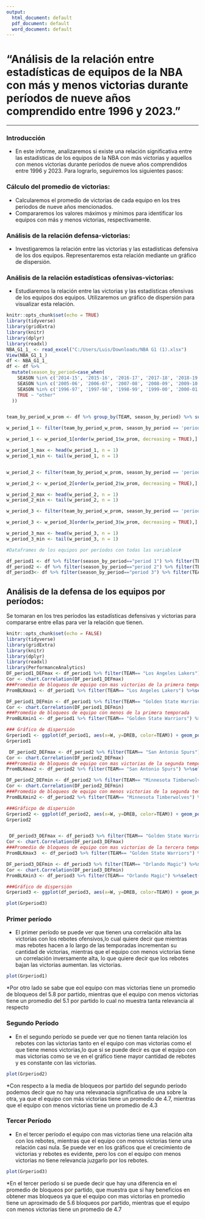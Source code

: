 ```yaml
---
output:
  html_document: default
  pdf_document: default
  word_document: default
---
```

# "Análisis de la relación entre estadísticas de equipos de la NBA con más y menos victorias durante períodos de nueve años comprendido entre 1996 y 2023."

---
### Introducción
  
* En este informe, analizaremos si existe una relación significativa entre las estadísticas de los equipos de la NBA con más victorias y aquellos con menos victorias durante períodos de nueve años comprendidos entre 1996 y 2023. Para lograrlo, seguiremos los siguientes pasos:
  
### Cálculo del promedio de victorias:
  * Calcularemos el promedio de victorias de cada equipo en los tres periodos de nueve años mencionados.
* Compararemos los valores máximos y mínimos para identificar los equipos con más y menos victorias, respectivamente.

### Análisis de la relación defensa-victorias:
* Investigaremos la relación entre las victorias y las estadísticas defensiva de los dos equipos. Representaremos esta relación mediante un gráfico de dispersión.

### Análisis de la relación estadísticas ofensivas-victorias:
* Estudiaremos la relación entre las victorias y las estadísticas ofensivas de los equipos dos equipos. Utilizaremos un gráfico de dispersión para visualizar esta relación.

```r
knitr::opts_chunk$set(echo = TRUE)
library(tidyverse)
library(gridExtra)
library(knitr)
library(dplyr)
library(readxl)
NBA_G1_1_ <- read_excel("C:/Users/Luis/Downloads/NBA G1 (1).xlsx")
View(NBA_G1_1_)
df <- NBA_G1_1_
df <- df %>%
  mutate(season_by_period=case_when(
    SEASON %in% c('2014-15', '2015-16', '2016-17', '2017-18', '2018-19', '2019-20', '2020-21', '2021-22', '2022-23') ~ "period 3",
    SEASON %in% c('2005-06', '2006-07', '2007-08', '2008-09', '2009-10', '2010-11', '2011-12', '2012-13', '2013-14') ~ "period 2",
    SEASON %in% c('1996-97', '1997-98', '1998-99', '1999-00', '2000-01', '2001-02', '2002-03', '2003-04', '2004-05') ~ "period 1",
    TRUE ~ "other"
  ))


team_by_period_w_prom <- df %>% group_by(TEAM, season_by_period) %>% summarise(w_prom = mean(W))

w_period_1 <- filter(team_by_period_w_prom, season_by_period == 'period 1')

w_period_1 <- w_period_1[order(w_period_1$w_prom, decreasing = TRUE),]

w_period_1_max <- head(w_period_1, n = 1)
w_period_1_min <- tail(w_period_1, n = 1)


w_period_2 <- filter(team_by_period_w_prom, season_by_period == 'period 2')

w_period_2 <- w_period_2[order(w_period_2$w_prom, decreasing = TRUE),]

w_period_2_max <- head(w_period_2, n = 1)
w_period_2_min <- tail(w_period_2, n = 1)

w_period_3 <- filter(team_by_period_w_prom, season_by_period == 'period 3')

w_period_3 <- w_period_3[order(w_period_3$w_prom, decreasing = TRUE),]

w_period_3_max <- head(w_period_3, n = 1)
w_period_3_min <- tail(w_period_3, n = 1)

#Dataframes de los equipos por períodos con todas las variables#

df_period1 <- df %>% filter(season_by_period=="period 1") %>% filter(TEAM=="Los Angeles Lakers"|TEAM=="Golden State Warriors")
df_period2 <- df %>% filter(season_by_period=="period 2") %>% filter(TEAM=="San Antonio Spurs"|TEAM=="Minnesota Timberwolves")
df_period3<- df %>% filter(season_by_period=="period 3") %>% filter(TEAM=="Golden State Warriors"|TEAM=="Orlando Magic")

```

## Análisis de la defensa de los equipos por períodos:
Se tomaran en los tres períodos las estadísticas defensivas y victorias para compararse entre ellas para ver la relación que tienen.

```r
knitr::opts_chunk$set(echo = FALSE)
library(tidyverse)
library(gridExtra)
library(knitr)
library(dplyr)
library(readxl)
library(PerformanceAnalytics)
DF_period1_DEFmax <- df_period1 %>% filter(TEAM== "Los Angeles Lakers") %>%select(W,DREB)
Cor <- chart.Correlation(DF_period1_DEFmax)
###Promedio de bloqueos de equipo con mas victorias de la primera temporada
PromBLKmax1 <- df_period1 %>% filter(TEAM== "Los Angeles Lakers") %>%select(BLK) %>% summarise(mean(BLK))

DF_period1_DEFmin <- df_period1 %>% filter(TEAM== "Golden State Warriors") %>%select(W,DREB)
Cor <- chart.Correlation(DF_period1_DEFmin)
###Promedio de bloqueos de equipo con menos de la primera temporada
PromBLKmin1 <- df_period1 %>% filter(TEAM== "Golden State Warriors") %>%select(BLK) %>% summarise(mean(BLK))

### Gráfico de dispersión 
Grperiod1 <- ggplot(df_period1, aes(x=W, y=DREB, color=TEAM)) + geom_point(size=3.0,) + theme_classic() + labs(title= "Victorias vs REBOTES (primer periodo)", x= "WINS", y= "REBOTES")
Grperiod1

 DF_period2_DEFmax <- df_period2 %>% filter(TEAM== "San Antonio Spurs") %>%select(W,DREB) 
Cor <- chart.Correlation(DF_period2_DEFmax)
###Promedio de bloqueos de equipo con mas victorias de la segunda temporada
PromBLKmax2 <- df_period2 %>% filter(TEAM== "San Antonio Spurs") %>%select(BLK) %>% summarise(mean(BLK))

DF_period2_DEFmin <- df_period2 %>% filter(TEAM== "Minnesota Timberwolves") %>%select(W,DREB)
Cor <- chart.Correlation(DF_period2_DEFmin)
###Promedio de bloqueos de equipo con menos victorias de la segunda temporada
PromBLKmin2 <- df_period2 %>% filter(TEAM== "Minnesota Timberwolves") %>%select(BLK) %>% summarise(mean(BLK))

###Gráficpo de dispersión
Grperiod2 <- ggplot(df_period2, aes(x=W, y=DREB, color=TEAM)) + geom_point(size=3.0,) + theme_classic() + labs(title= "Victorias vs REBOTES (segundo periodo)",x= "WINS", y= "REBOTES")
Grperiod2


 DF_period3_DEFmax <- df_period3 %>% filter(TEAM== "Golden State Warriors") %>%select(W,DREB)
Cor <- chart.Correlation(DF_period3_DEFmax)
###Promedio de bloqueos de equipo con mas victorias de la tercera temporada
PromBLKmax3  <- df_period3 %>% filter(TEAM== "Golden State Warriors") %>%select(BLK) %>% summarise(mean(BLK))

DF_period3_DEFmin <- df_period3 %>% filter(TEAM== "Orlando Magic") %>%select(W,DREB)
Cor <- chart.Correlation(DF_period3_DEFmin)
PromBLKmin3 <- df_period3 %>% filter(TEAM== "Orlando Magic") %>%select(BLK) %>% summarise(mean(BLK))

###Gráfico de dispersión
Grperiod3 <- ggplot(df_period3, aes(x=W, y=DREB, color=TEAM)) + geom_point(size=3.0,) + theme_classic() + labs(title= "Victorias vs REBOTES (tercer periodo)",x= "WINS", y= "REBOTES")

plot(Grperiod3)

```

### Primer período

* El primer período se puede ver que tienen una correlación alta las victorias con los rebotes ofensivos,lo cual quiere decir que mientras mas rebotes hacen a lo largo de las temporadas incrementan su cantidad de victorias, mientras que el equipo con menos victorias tiene un correlación inversamente alta, lo que quiere decir que los rebotes bajan las victorias aumentan.
las victorias. 
```r
plot(Grperiod1)
```

*Por otro lado se sabe que eol equipo con mas victorias tiene un promedio de bloqueos del 5.8 por partido, mientras que el equipo con menos victorias tiene un promedio del 5.1 por partido lo cual no muestra tanta relevancia al respecto

### Segundo Período

* En el segundo período se puede ver que no tienen tanta relación los rebotes con las victorias tanto en el equipo con mas victorias como el que tiene menos victorias,lo que si se puede decir es que el equipo con mas victorias como se ve en el gráfico tiene mayor cantidad de rebotes y es constante con las victorias.
```r
plot(Grperiod2)
```

*Con respecto a la media de bloqueos por partido del segundo período podemos decir que no hay una relevanacia significativa de una sobre la otra, ya que el equipo con más victorias tiene un promedio de 4.7, mientras que el equipo con menos victorias tiene un promedio de 4.3

### Tercer Período

* En el tercer período el equipo con mas victorias tiene una relación alta con los rebotes, mientras que el equipo con menos victorias tiene una relación casi nula. Se puede ver en los gráficos que el crecimiento de victorias y rebotes es evidente, pero los con el equipo con menos victorias no tiene relevancia juzgarlo por los rebotes.

```r
plot(Grperiod3)
```

*En el tercer período si se puede decir que hay una diferencia en el promedio de bloqueos por partido, que muestra que si hay beneficios en obtener mas bloqueos ya que el equipo con mas victorias en promedio tiene un aproximado de 5.6 bloqueos por partido, mientras que el equipo con menos victorias tiene un promedio de 4.7


